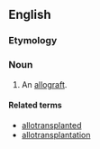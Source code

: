 ==English==

===Etymology===
{{prefix|allo|transplant}}

===Noun===
{{en-noun}}

# An [[allograft]].

====Related terms====
* [[allotransplanted]]
* [[allotransplantation]]